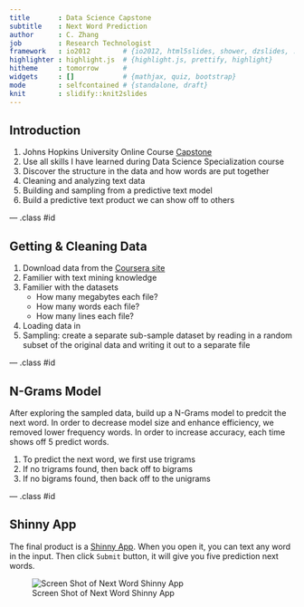 ```yaml
---
title       : Data Science Capstone
subtitle    : Next Word Prediction
author      : C. Zhang
job         : Research Technologist
framework   : io2012        # {io2012, html5slides, shower, dzslides, ...}
highlighter : highlight.js  # {highlight.js, prettify, highlight}
hitheme     : tomorrow      # 
widgets     : []            # {mathjax, quiz, bootstrap}
mode        : selfcontained # {standalone, draft}
knit        : slidify::knit2slides
---
```


## Introduction

1. Johns Hopkins University Online Course [Capstone](https://www.coursera.org/learn/data-science-project/home/welcome)
2. Use all skills I have learned during Data Science Specialization course
3. Discover the structure in the data and how words are put together
4. Cleaning and analyzing text data
5. Building and sampling from a predictive text model
6. Build a predictive text product we can show off to others

--- .class #id 

## Getting & Cleaning Data

1. Download data from the [Coursera site](https://d396qusza40orc.cloudfront.net/dsscapstone/dataset/Coursera-SwiftKey.zip)
2. Familier with text mining knowledge
3. Familier with the datasets
    * How many megabytes each file?
    * How many words each file?
    * How many lines each file?
4. Loading data in
5. Sampling: create a separate sub-sample dataset by reading in a random subset of the original data and writing it out to a separate file

--- .class #id 

## N-Grams Model

After exploring the sampled data, build up a N-Grams model to predcit the next word. In order to decrease model size and enhance efficiency, we removed lower frequency words. In order to increase accuracy, each time shows off 5 predict words.

1. To predict the next word, we first use trigrams
2. If no trigrams found, then back off to bigrams
3. If no bigrams found, then back off to the unigrams

--- .class #id 

## Shinny App

The final product is a [Shinny App](https://zhangcc.shinyapps.io/NextWord). When you open it, you can text any word in the input. Then click `Submit` button, it will give you five prediction next words.

![Screen Shot of Next Word Shinny App](./assets/img/next_word.png "Next Word")



